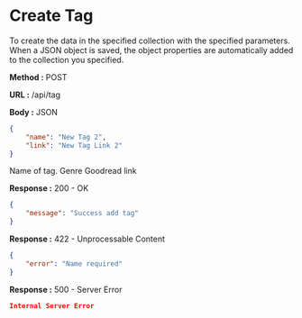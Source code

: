 
# Create Tag

To create the data in the specified collection with the specified parameters.
When a JSON object is saved, the object properties are automatically added to the collection you specified.

**Method :** <Badge>POST</Badge>

**URL :** <Badge variant="dark">/api/tag</Badge>

**Body :** <Badge variant="purple">JSON</Badge>

```json
{
	"name": "New Tag 2",
	"link": "New Tag Link 2"
}
```

<Param name="name" type="string" required={true}>
	Name of tag.
</Param>
<Param name="link" type="string">
	Genre Goodread link
</Param>

**Response :** <BadgeOutline variant="success">200 - OK</BadgeOutline>

```json
{
	"message": "Success add tag"
}
```

**Response :** <BadgeOutline variant="info">422 - Unprocessable Content</BadgeOutline>

```json
{
	"error": "Name required"
}
```

**Response :** <BadgeOutline variant="danger">500 - Server Error</BadgeOutline>

```json
Internal Server Error
```
